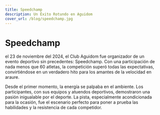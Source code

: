 ```yaml
---
title: Speedchamp
description: Un Éxito Rotundo en Aguidom
cover_url: /blog/speedchamp.jpg
---
```


# Speedchamp

el 23 de noviembre del 2024, el Club Aguidom fue organizador de un evento deportivo sin precedentes: Speedchamp. Con una participación de nada menos que 60 atletas, la competición superó todas las expectativas, convirtiéndose en un verdadero hito para los amantes de la velocidad en araure.

Desde el primer momento, la energía se palpaba en el ambiente. Los participantes, con sus equipos y atuendos deportivos, demostraron una pasión inigualable por el deporte. La pista, especialmente acondicionada para la ocasión, fue el escenario perfecto para poner a prueba las habilidades y la resistencia de cada competidor.